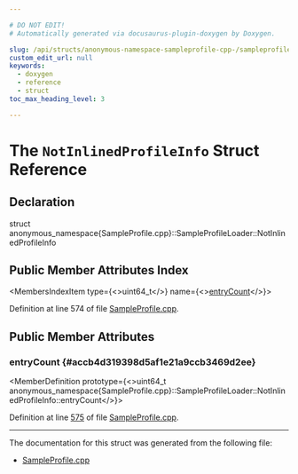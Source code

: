```yaml
---

# DO NOT EDIT!
# Automatically generated via docusaurus-plugin-doxygen by Doxygen.

slug: /api/structs/anonymous-namespace-sampleprofile-cpp-/sampleprofileloader/notinlinedprofileinfo
custom_edit_url: null
keywords:
  - doxygen
  - reference
  - struct
toc_max_heading_level: 3

---
```





# The `NotInlinedProfileInfo` Struct Reference

<DoxygenPage pluginConfig={pluginConfig}>



## Declaration

<CodeBlock>struct anonymous_namespace{SampleProfile.cpp}::SampleProfileLoader::NotInlinedProfileInfo</CodeBlock>

## Public Member Attributes Index

<MembersIndex>

<MembersIndexItem
  type={<>uint64&#95;t</>}
  name={<><a href="#accb4d319398d5af1e21a9ccb3469d2ee">entryCount</a></>}>
</MembersIndexItem>

</MembersIndex>


Definition at line 574 of file <a href="/docs/api/files/lib/lib/transforms/lib/transforms/ipo/sampleprofile-cpp">SampleProfile.cpp</a>.

<SectionDefinition>

## Public Member Attributes

### entryCount {#accb4d319398d5af1e21a9ccb3469d2ee}

<MemberDefinition
  prototype={<>uint64&#95;t anonymous&#95;namespace&#123;SampleProfile.cpp&#125;::SampleProfileLoader::NotInlinedProfileInfo::entryCount</>}>

Definition at line <a href="/docs/api/files/lib/lib/transforms/lib/transforms/ipo/sampleprofile-cpp/#l00575">575</a> of file <a href="/docs/api/files/lib/lib/transforms/lib/transforms/ipo/sampleprofile-cpp">SampleProfile.cpp</a>.
</MemberDefinition>

</SectionDefinition>

<hr/>

The documentation for this struct was generated from the following file:

<ul>
<li><a href="/docs/api/files/lib/lib/transforms/lib/transforms/ipo/sampleprofile-cpp">SampleProfile.cpp</a></li>
</ul>

</DoxygenPage>
